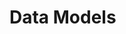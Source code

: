 # Data Models


<ul className="grid grid-cols-1 md:grid-cols-2 lg:grid-cols-3 xl:grid-cols-4 gap-4 -ml-6">
<ReferenceCard
    title="Crypto Historical Price"
    description="Cryptocurrency historical price data"
    url="/platform/data_models/CryptoHistorical"
    command="true"
/>
<ReferenceCard
    title="Available Indices"
    description="Available indices for a given provider"
    url="/platform/data_models/AvailableIndices"
    command="true"
/>
<ReferenceCard
    title="Major Indices Constituents"
    description="Constituents of an index"
    url="/platform/data_models/MajorIndicesConstituents"
    command="true"
/>
<ReferenceCard
    title="Commitment of Traders Reports"
    description="Lookup Commitment of Traders Reports by series ID"
    url="/platform/data_models/COT"
    command="true"
/>
<ReferenceCard
    title="Curated Commitment of Traders Reports"
    description="Fuzzy search and list of curated Commitment of Traders Reports series information"
    url="/platform/data_models/COTSearch"
    command="true"
/>
<ReferenceCard
    title="CPI"
    description="Consumer Price Index"
    url="/platform/data_models/CPI"
    command="true"
/>
<ReferenceCard
    title="European Index Historical"
    description="Historical close values for selected European indices"
    url="/platform/data_models/EuropeanIndexHistorical"
    command="true"
/>
<ReferenceCard
    title="Get  current levels for constituents of select European indices"
    description=""
    url="/platform/data_models/EuropeanIndexConstituents"
    command="true"
/>
<ReferenceCard
    title="Fred Historical"
    description="Historical close values for selected Fred indices"
    url="/platform/data_models/FredHistorical"
    command="true"
/>
<ReferenceCard
    title="Major Indices Historical"
    description="Historical levels for an index"
    url="/platform/data_models/MajorIndicesHistorical"
    command="true"
/>
<ReferenceCard
    title="Index Search"
    description="Search for indices"
    url="/platform/data_models/IndexSearch"
    command="true"
/>
<ReferenceCard
    title="Index Snapshots"
    description="Current levels for all indices from a provider"
    url="/platform/data_models/IndexSnapshots"
    command="true"
/>
<ReferenceCard
    title="Market Risk Premium"
    description="Historical market risk premium"
    url="/platform/data_models/RiskPremium"
    command="true"
/>
<ReferenceCard
    title="S&P 500 Multiples"
    description="Historical S&P 500 multiples and Shiller PE ratios"
    url="/platform/data_models/SP500Multiples"
    command="true"
/>
<ReferenceCard
    title="Ameribor"
    description="Ameribor (short for the American interbank offered rate) is a benchmark interest rate that reflects the true cost..."
    url="/platform/data_models/AMERIBOR"
    command="true"
/>
<ReferenceCard
    title="Euro Short-Term Rate"
    description="The euro short-term rate (€STR) reflects the wholesale euro unsecured overnight borrowing costs of banks located..."
    url="/platform/data_models/ESTR"
    command="true"
/>
<ReferenceCard
    title="Fed Funds Rate"
    description="Get Effective Federal Funds Rate data. A bank rate is the interest rate a nation's central bank charges to its..."
    url="/platform/data_models/FEDFUNDS"
    command="true"
/>
<ReferenceCard
    title="Interest on Reserve Balances"
    description="Get Interest Rate on Reserve Balances data A bank rate is the interest rate a nation's central bank charges to..."
    url="/platform/data_models/IORB"
    command="true"
/>
<ReferenceCard
    title="Fed Funds Rate Projections"
    description="The projections for the federal funds rate are the value of the midpoint of the projected appropriate target..."
    url="/platform/data_models/PROJECTIONS"
    command="true"
/>
<ReferenceCard
    title="Secured Overnight Financing Rate"
    description="The Secured Overnight Financing Rate (SOFR) is a broad measure of the cost of borrowing cash overnight..."
    url="/platform/data_models/SOFR"
    command="true"
/>
<ReferenceCard
    title="Sterling Overnight Index Average"
    description="SONIA (Sterling Overnight Index Average) is an important interest rate benchmark. SONIA is based on actual..."
    url="/platform/data_models/SONIA"
    command="true"
/>
<ReferenceCard
    title="Treasury Rates"
    description="Treasury rates data"
    url="/platform/data_models/TreasuryRates"
    command="true"
/>
<ReferenceCard
    title="US Yield Curve"
    description="Get United States yield curve"
    url="/platform/data_models/USYieldCurve"
    command="true"
/>
<ReferenceCard
    title="Forex Historical Price"
    description="Forex historical data"
    url="/platform/data_models/ForexHistorical"
    command="true"
/>
<ReferenceCard
    title="Forex Pairs"
    description="Forex available pairs"
    url="/platform/data_models/ForexPairs"
    command="true"
/>
<ReferenceCard
    title="Futures Historical Price"
    description="Futures historical data"
    url="/platform/data_models/FuturesCurve"
    command="true"
/>
<ReferenceCard
    title="Futures Historical Price"
    description="Futures historical data"
    url="/platform/data_models/FuturesHistorical"
    command="true"
/>
<ReferenceCard
    title="Global News"
    description="Global news data"
    url="/platform/data_models/GlobalNews"
    command="true"
/>
<ReferenceCard
    title="Stock Peers"
    description="Company peers"
    url="/platform/data_models/StockPeers"
    command="true"
/>
<ReferenceCard
    title="Balance Sheet"
    description="Balance sheet statement"
    url="/platform/data_models/BalanceSheet"
    command="true"
/>
<ReferenceCard
    title="Balance Sheet Statement Growth"
    description="Information about the growth of the company balance sheet"
    url="/platform/data_models/BalanceSheetGrowth"
    command="true"
/>
<ReferenceCard
    title="Dividend Calendar"
    description="Show Dividend Calendar for a given start and end dates"
    url="/platform/data_models/DividendCalendar"
    command="true"
/>
<ReferenceCard
    title="Cash Flow Statement"
    description="Information about the cash flow statement"
    url="/platform/data_models/CashFlowStatement"
    command="true"
/>
<ReferenceCard
    title="Cash Flow Statement Growth"
    description="Information about the growth of the company cash flow statement"
    url="/platform/data_models/CashFlowStatementGrowth"
    command="true"
/>
<ReferenceCard
    title="Executive Compensation"
    description="Information about the executive compensation for a given company"
    url="/platform/data_models/ExecutiveCompensation"
    command="true"
/>
<ReferenceCard
    title="Stock Split Calendar"
    description="Show Stock Split Calendar"
    url="/platform/data_models/StockSplitCalendar"
    command="true"
/>
<ReferenceCard
    title="Historical Dividends"
    description="Historical dividends data for a given company"
    url="/platform/data_models/HistoricalDividends"
    command="true"
/>
<ReferenceCard
    title="Earnings Calendar"
    description="Earnings calendar for a given company"
    url="/platform/data_models/EarningsCalendar"
    command="true"
/>
<ReferenceCard
    title="Historical Employees"
    description="Historical number of employees"
    url="/platform/data_models/HistoricalEmployees"
    command="true"
/>
<ReferenceCard
    title="Analyst Estimates"
    description="Analyst stock recommendations"
    url="/platform/data_models/AnalystEstimates"
    command="true"
/>
<ReferenceCard
    title="Company Filings"
    description="Company filings data"
    url="/platform/data_models/CompanyFilings"
    command="true"
/>
<ReferenceCard
    title="Income Statement"
    description="Report on a company's finanacial performance"
    url="/platform/data_models/IncomeStatement"
    command="true"
/>
<ReferenceCard
    title="Income Statement Growth"
    description="Information about the growth of the company income statement"
    url="/platform/data_models/IncomeStatementGrowth"
    command="true"
/>
<ReferenceCard
    title="Stock Insider Trading"
    description="Information about insider trading"
    url="/platform/data_models/StockInsiderTrading"
    command="true"
/>
<ReferenceCard
    title="Institutional Ownership"
    description="Institutional ownership data"
    url="/platform/data_models/InstitutionalOwnership"
    command="true"
/>
<ReferenceCard
    title="Key Metrics"
    description="Key metrics for a given company"
    url="/platform/data_models/KeyMetrics"
    command="true"
/>
<ReferenceCard
    title="Key Executives"
    description="Key executives for a given company"
    url="/platform/data_models/KeyExecutives"
    command="true"
/>
<ReferenceCard
    title="Company Overview"
    description="General information about a company"
    url="/platform/data_models/CompanyOverview"
    command="true"
/>
<ReferenceCard
    title="Stock Ownership"
    description="Information about the company ownership"
    url="/platform/data_models/StockOwnership"
    command="true"
/>
<ReferenceCard
    title="Price Target Consensus"
    description="Price target consensus data"
    url="/platform/data_models/PriceTargetConsensus"
    command="true"
/>
<ReferenceCard
    title="Price Target"
    description="Price target data"
    url="/platform/data_models/PriceTarget"
    command="true"
/>
<ReferenceCard
    title="Extensive set of ratios over time"
    description="Financial ratios for a given company"
    url="/platform/data_models/FinancialRatios"
    command="true"
/>
<ReferenceCard
    title="Revenue Geographic"
    description="Geographic revenue data"
    url="/platform/data_models/RevenueGeographic"
    command="true"
/>
<ReferenceCard
    title="Revenue Business Line"
    description="Business line revenue data"
    url="/platform/data_models/RevenueBusinessLine"
    command="true"
/>
<ReferenceCard
    title="Share Statistics"
    description="Share statistics for a given company"
    url="/platform/data_models/ShareStatistics"
    command="true"
/>
<ReferenceCard
    title="Historical Stock Splits"
    description="Historical stock splits data"
    url="/platform/data_models/HistoricalStockSplits"
    command="true"
/>
<ReferenceCard
    title="Earnings Call Transcript"
    description="Earnings call transcript for a given company"
    url="/platform/data_models/EarningsCallTranscript"
    command="true"
/>
<ReferenceCard
    title="Stock Info"
    description="Get general price and performance metrics of a stock"
    url="/platform/data_models/StockInfo"
    command="true"
/>
<ReferenceCard
    title="Stock Historical price"
    description="Load stock data for a specific ticker"
    url="/platform/data_models/StockHistorical"
    command="true"
/>
<ReferenceCard
    title="Stock Multiples"
    description="Valuation multiples for a stock ticker"
    url="/platform/data_models/StockMultiples"
    command="true"
/>
<ReferenceCard
    title="Stock News"
    description="Get news for one or more stock tickers"
    url="/platform/data_models/StockNews"
    command="true"
/>
<ReferenceCard
    title="Get the complete options chain for a ticker"
    description=""
    url="/platform/data_models/OptionsChains"
    command="true"
/>
<ReferenceCard
    title="Stock Quote"
    description="Load stock data for a specific ticker"
    url="/platform/data_models/StockQuote"
    command="true"
/>
<ReferenceCard
    title="Stock Search"
    description="Search for a company or stock ticker"
    url="/platform/data_models/StockSearch"
    command="true"
/>
</ul>
